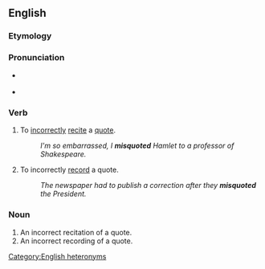 ==English==

===Etymology===
{{prefix|en|mis|quote}}

===Pronunciation===
* {{q|verb}} {{IPA|en|/mɪsˈkwəʊt/}}
* {{q|noun}} {{IPA|en|/ˈmɪskwəʊt/}}

===Verb===
{{en-verb}}

# To [[incorrectly]] [[recite]] a [[quote]].
#: ''I'm so embarrassed, I '''misquoted''' Hamlet to a professor of Shakespeare.''
# To incorrectly [[record]] a quote.
#: ''The newspaper had to publish a correction after they '''misquoted''' the President.''

===Noun===
{{en-noun}}

# An incorrect recitation of a quote.
# An incorrect recording of a quote.

[[Category:English heteronyms]]